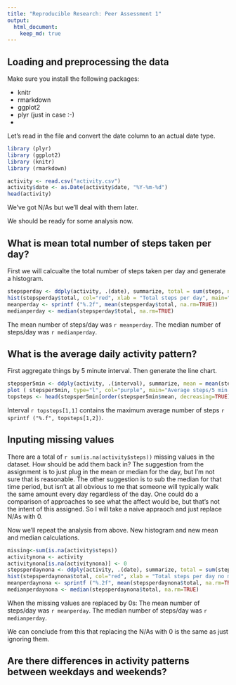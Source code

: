 ```yaml
---
title: "Reproducible Research: Peer Assessment 1"
output: 
  html_document:
    keep_md: true
---
```



## Loading and preprocessing the data
Make sure you install the following packages:

- knitr
- rmarkdown
- ggplot2
- plyr (just in case :-) 
- 

Let's read in the file and convert the date column to an actual date type.

```r
library (plyr)
library (ggplot2)
library (knitr)
library (rmarkdown)

activity <- read.csv("activity.csv")
activity$date <- as.Date(activity$date, "%Y-%m-%d")
head(activity)
```
We've got N/As but we'll deal with them later. 

We should be ready for some analysis now. 

## What is mean total number of steps taken per day?

First we will calcualte the total number of steps taken per day and generate a histogram. 


```r
stepsperday <- ddply(activity, .(date), summarize, total = sum(steps, na.rm=TRUE))
hist(stepsperday$total, col="red", xlab = "Total steps per day", main="Histogram of total steps per day")
meanperday <- sprintf ("%.2f", mean(stepsperday$total, na.rm=TRUE))
medianperday <- median(stepsperday$total, na.rm=TRUE)
```

The mean number of steps/day was `r meanperday`.
The median number of steps/day was `r medianperday`.

## What is the average daily activity pattern?

First aggregate things by 5 minute interval. Then generate the line chart.

```r
stepsper5min <- ddply(activity, .(interval), summarize, mean = mean(steps, na.rm=TRUE))
plot ( stepsper5min, type="l", col="purple", main="Average steps/5 min interval", xlab="5 minute interval", ylab="Mean steps taken")
topsteps <- head(stepsper5min[order(stepsper5min$mean, decreasing=TRUE),], 1)
```

Interval `r topsteps[1,1]` contains the maximum average number of steps `r sprintf ("%.f", topsteps[1,2])`.

## Inputing missing values

There are a total of `r sum(is.na(activity$steps))` missing values in the dataset. How should be add them back in? The suggestion from the assignment is to just plug in the mean or median for the day, but I'm not sure that is reasonable. The other suggestion is to sub the median for that time period, but isn't at all obvious to me that someone will typically walk the same amount every day regardless of the day. One could do a comparison of approaches to see what the affect would be, but that's not the intent of this assigned. So I will take a naive appraoch and just replace N/As with 0. 

Now we'll repeat the analysis from above. New histogram and new mean and median calculations. 

```r
missing<-sum(is.na(activity$steps))
activitynona <- activity
activitynona[is.na(activitynona)] <- 0
stepsperdaynona <- ddply(activity, .(date), summarize, total = sum(steps, na.rm=TRUE))
hist(stepsperdaynona$total, col="red", xlab = "Total steps per day no missing values", main="Histogram of total steps per day with missing values replaced by 0")
meanperdaynona <- sprintf ("%.2f", mean(stepsperdaynona$total, na.rm=TRUE))
medianperdaynona <- median(stepsperdaynona$total, na.rm=TRUE)
```

When the missing values are replaced by 0s:
The mean number of steps/day was `r meanperday`.
The median number of steps/day was `r medianperday`.

We can conclude from this that replacing the N/As with 0 is the same as just ignoring them. 

## Are there differences in activity patterns between weekdays and weekends?
```r

```

